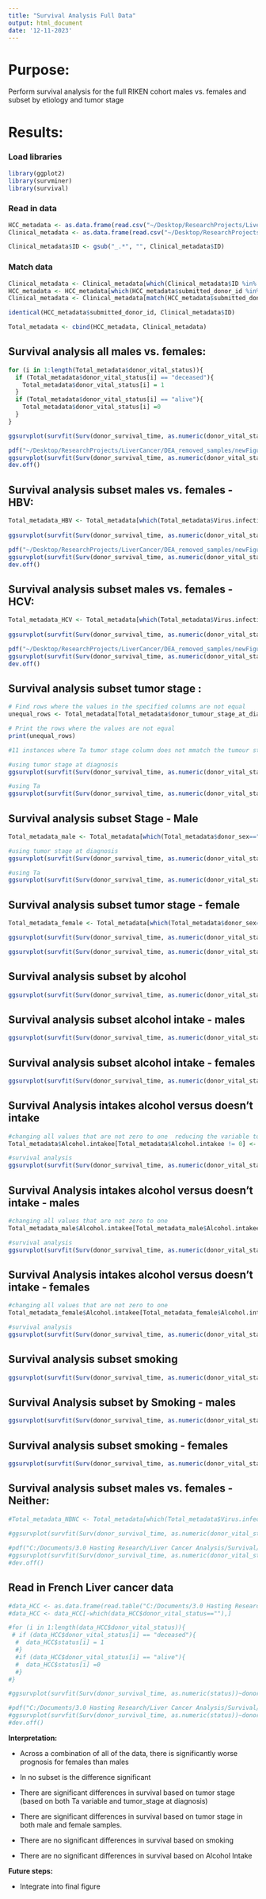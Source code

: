 ```yaml
---
title: "Survival Analysis Full Data"
output: html_document
date: '12-11-2023'
---
```


# **Purpose:** 

Perform survival analysis for the full RIKEN cohort males vs. females and subset by etiology and tumor stage


# **Results:**

### Load libraries
```r
library(ggplot2)
library(survminer)
library(survival)
```

### Read in data
```r
HCC_metadata <- as.data.frame(read.csv("~/Desktop/ResearchProjects/LiverCancer/Metadata/ICGC_japan_HCC_WGS_samples_info.csv"))
Clinical_metadata <- as.data.frame(read.csv("~/Desktop/ResearchProjects/LiverCancer/Metadata/Full_RIKEN_clinical_data.csv"))

Clinical_metadata$ID <- gsub("_.*", "", Clinical_metadata$ID)
```

### Match data
```r
Clinical_metadata <- Clinical_metadata[which(Clinical_metadata$ID %in% HCC_metadata$submitted_donor_id),]
HCC_metadata <- HCC_metadata[which(HCC_metadata$submitted_donor_id %in% Clinical_metadata$ID),]
Clinical_metadata <- Clinical_metadata[match(HCC_metadata$submitted_donor_id, Clinical_metadata$ID),]

identical(HCC_metadata$submitted_donor_id, Clinical_metadata$ID)

Total_metadata <- cbind(HCC_metadata, Clinical_metadata)
```

## Survival analysis all males vs. females: 
```r
for (i in 1:length(Total_metadata$donor_vital_status)){
  if (Total_metadata$donor_vital_status[i] == "deceased"){
    Total_metadata$donor_vital_status[i] = 1
  }
  if (Total_metadata$donor_vital_status[i] == "alive"){
    Total_metadata$donor_vital_status[i] =0
  }
}

ggsurvplot(survfit(Surv(donor_survival_time, as.numeric(donor_vital_status))~donor_sex, data=Total_metadata), pval=TRUE)

pdf("~/Desktop/ResearchProjects/LiverCancer/DEA_removed_samples/newFigures/SurvivalAnalysis/SurvivalProbabilitybySex.pdf")
ggsurvplot(survfit(Surv(donor_survival_time, as.numeric(donor_vital_status))~donor_sex, data=Total_metadata), pval=TRUE)
dev.off()
```

## Survival analysis subset males vs. females - HBV: 
```r
Total_metadata_HBV <- Total_metadata[which(Total_metadata$Virus.infection=="HBV"),]
  
ggsurvplot(survfit(Surv(donor_survival_time, as.numeric(donor_vital_status))~donor_sex, data=Total_metadata_HBV), pval=TRUE)

pdf("~/Desktop/ResearchProjects/LiverCancer/DEA_removed_samples/newFigures/SurvivalAnalysis/SurvivalProbabilitybySexHBVdata.pdf")
ggsurvplot(survfit(Surv(donor_survival_time, as.numeric(donor_vital_status))~donor_sex, data=Total_metadata_HBV), pval=TRUE)
dev.off()
```

## Survival analysis subset males vs. females - HCV: 
```r
Total_metadata_HCV <- Total_metadata[which(Total_metadata$Virus.infection=="HCV"),]
  
ggsurvplot(survfit(Surv(donor_survival_time, as.numeric(donor_vital_status))~donor_sex, data=Total_metadata_HCV), pval=TRUE)

pdf("~/Desktop/ResearchProjects/LiverCancer/DEA_removed_samples/newFigures/SurvivalAnalysis/SurvivalProbabilitybySexHCVdata.pdf")
ggsurvplot(survfit(Surv(donor_survival_time, as.numeric(donor_vital_status))~donor_sex, data=Total_metadata_HCV), pval=TRUE)
dev.off()
```
## Survival analysis subset tumor stage :
```r
# Find rows where the values in the specified columns are not equal
unequal_rows <- Total_metadata[Total_metadata$donor_tumour_stage_at_diagnosis != Total_metadata$Ta, ]

# Print the rows where the values are not equal
print(unequal_rows)

#11 instances where Ta tumor stage column does not mmatch the tumour stage at diagnosis column
```

```r
#using tumor stage at diagnosis
ggsurvplot(survfit(Surv(donor_survival_time, as.numeric(donor_vital_status))~donor_tumour_stage_at_diagnosis, data=Total_metadata), pval=TRUE)
```

```r
#using Ta
ggsurvplot(survfit(Surv(donor_survival_time, as.numeric(donor_vital_status))~Ta, data=Total_metadata), pval=TRUE)
```

## Survival analysis subset Stage - Male
```r
Total_metadata_male <- Total_metadata[which(Total_metadata$donor_sex=="male"),]

#using tumor stage at diagnosis
ggsurvplot(survfit(Surv(donor_survival_time, as.numeric(donor_vital_status))~donor_tumour_stage_at_diagnosis, data=Total_metadata_male), pval=TRUE)
```

```r
#using Ta
ggsurvplot(survfit(Surv(donor_survival_time, as.numeric(donor_vital_status))~Ta, data=Total_metadata_male), pval=TRUE)
```

## Survival analysis subset tumor stage - female
```r
Total_metadata_female <- Total_metadata[which(Total_metadata$donor_sex=="female"),]

ggsurvplot(survfit(Surv(donor_survival_time, as.numeric(donor_vital_status))~donor_tumour_stage_at_diagnosis, data=Total_metadata_female), pval=TRUE)
```

```r
ggsurvplot(survfit(Surv(donor_survival_time, as.numeric(donor_vital_status))~Ta, data=Total_metadata_female), pval=TRUE)
```

## Survival analysis subset by alcohol 
```r
ggsurvplot(survfit(Surv(donor_survival_time, as.numeric(donor_vital_status))~Alcohol.intakee, data=Total_metadata), pval=TRUE)
```

## Survival analysis subset alcohol intake - males
```r
ggsurvplot(survfit(Surv(donor_survival_time, as.numeric(donor_vital_status))~Alcohol.intakee, data=Total_metadata_male), pval=TRUE)
```

## Survival analysis subset alcohol intake - females
```r
ggsurvplot(survfit(Surv(donor_survival_time, as.numeric(donor_vital_status))~Alcohol.intakee, data=Total_metadata_female), pval=TRUE)
```

## Survival Analysis intakes alcohol versus doesn't intake
```r
#changing all values that are not zero to one  reducing the variable to does intake alcohol and doesn't intake
Total_metadata$Alcohol.intakee[Total_metadata$Alcohol.intakee != 0] <- 1

#survival analysis
ggsurvplot(survfit(Surv(donor_survival_time, as.numeric(donor_vital_status))~Alcohol.intakee, data=Total_metadata), pval=TRUE)
```

## Survival Analysis intakes alcohol versus doesn't intake - males
```r
#changing all values that are not zero to one
Total_metadata_male$Alcohol.intakee[Total_metadata_male$Alcohol.intakee != 0] <- 1

#survival analysis
ggsurvplot(survfit(Surv(donor_survival_time, as.numeric(donor_vital_status))~Alcohol.intakee, data=Total_metadata_male), pval=TRUE)
```

## Survival Analysis intakes alcohol versus doesn't intake - females
```r
#changing all values that are not zero to one
Total_metadata_female$Alcohol.intakee[Total_metadata_female$Alcohol.intakee != 0] <- 1

#survival analysis
ggsurvplot(survfit(Surv(donor_survival_time, as.numeric(donor_vital_status))~Alcohol.intakee, data=Total_metadata_female), pval=TRUE)
```
## Survival analysis subset smoking 
```r
ggsurvplot(survfit(Surv(donor_survival_time, as.numeric(donor_vital_status))~Smoking, data=Total_metadata), pval=TRUE)
```

## Survival Analysis subset by Smoking - males
```r
ggsurvplot(survfit(Surv(donor_survival_time, as.numeric(donor_vital_status))~Smoking, data=Total_metadata_male), pval=TRUE)
```

## Survival analysis subset smoking - females
```r
ggsurvplot(survfit(Surv(donor_survival_time, as.numeric(donor_vital_status))~Smoking, data=Total_metadata_female), pval=TRUE)
```

## Survival analysis subset males vs. females - Neither: 
```r
#Total_metadata_NBNC <- Total_metadata[which(Total_metadata$Virus.infection=="NBNC"),]
  
#ggsurvplot(survfit(Surv(donor_survival_time, as.numeric(donor_vital_status))~donor_sex, data=Total_metadata_NBNC), pval=TRUE)

#pdf("C:/Documents/3.0 Hasting Research/Liver Cancer Analysis/Survival/NBNC_data_survival.pdf")
#ggsurvplot(survfit(Surv(donor_survival_time, as.numeric(donor_vital_status))~donor_sex, data=Total_metadata_NBNC), pval=TRUE)
#dev.off()
```

## Read in French Liver cancer data
```r
#data_HCC <- as.data.frame(read.table("C:/Documents/3.0 Hasting Research/Liver Cancer Analysis/France Liver Cancer/donor.LICA-FR.tsv",sep="\t", header=TRUE))
#data_HCC <- data_HCC[-which(data_HCC$donor_vital_status==""),]

#for (i in 1:length(data_HCC$donor_vital_status)){
 # if (data_HCC$donor_vital_status[i] == "deceased"){
  #  data_HCC$status[i] = 1
  #}
  #if (data_HCC$donor_vital_status[i] == "alive"){
  #  data_HCC$status[i] =0
  #}
#}

#ggsurvplot(survfit(Surv(donor_survival_time, as.numeric(status))~donor_sex, data=data_HCC), pval=TRUE)

#pdf("C:/Documents/3.0 Hasting Research/Liver Cancer Analysis/Survival/French_data_survival.pdf")
#ggsurvplot(survfit(Surv(donor_survival_time, as.numeric(status))~donor_sex, data=data_HCC), pval=TRUE)
#dev.off()
```

**Interpretation:**

* Across a combination of all of the data, there is significantly worse prognosis for females than males

* In no subset is the difference significant

* There are significant differences in survival based on tumor stage (based on both Ta variable and tumor_stage at diagnosis)

* There are significant differences in survival based on tumor stage in both male and female samples.

* There are no significant differences in survival based on smoking

* There are no significant differences in survival based on Alcohol Intake

**Future steps:**

* Integrate into final figure

